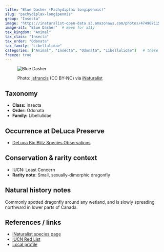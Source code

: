 ```yaml
---
title: "Blue Dasher (Pachydiplax longipennis)"
slug: "pachydiplax-longipennis"
group: "Insecta"
image: "https://inaturalist-open-data.s3.amazonaws.com/photos/474987115/large.jpg"        # keep for thumbnails
image-alt: "Blue Dasher"  # keep for a11y
tax_kingdom: "Animal"
tax_class: "Insecta"
tax_order: "Odonata"
tax_family: "Libellulidae"
categories: ["Animal", "Insecta", "Odonata", "Libellulidae"]   # these drive the chips + filtering
freeze: true
---
```


<figure class="species-figure">

<img src="https://inaturalist-open-data.s3.amazonaws.com/photos/474987115/large.jpg" alt="Blue Dasher" class="species-photo"/>

<figcaption class="photo-credit">

Photo: <a href="https://www.inaturalist.org/people/jsfrancis">jsfrancis</a> (CC BY-NC) via <a href="https://www.inaturalist.org/observations/264522135">iNaturalist</a>

</figcaption>

</figure>

## Taxonomy

-   **Class:** Insecta
-   **Order:** Odonata
-   **Family:** Libellulidae

## Occurrence at DeLuca Preserve

-   [DeLuca Bio Blitz Species Observations](https://www.inaturalist.org/observations?project_id=annual-uf-ifas-deluca-bioblitz-data&subview=table&taxon_id=59774&verifiable=any)

## Conservation & rarity context

-   IUCN: Least Concern
-   **Rarity note:** Small, sexually-dimorphic dragonfly

## Natural history notes

Commonly spotted dragonfly around any wetland, and is slowly spreading northward in lower parts of Canada.

## References / links

-   [iNaturalist species page](https://www.inaturalist.org/taxa/59774-Pachydiplax-longipennis#articles-tab)
-   [IUCN Red List](https://www.iucnredlist.org/species/51279390/65836579)
-   [Local profile](https://wildsouthflorida.com/blue.dasher.dragonfly.html)
